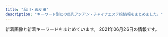```yaml
---
title: "品川・五反田"
description: "キーワード別にの巨乳アジアン・チャイナエステ嬢情報をまとめました。"
---
```


新着画像と新着キーワードをまとめています。
2021年06月26日の情報です。

<DmmAffiliateIns />
<KeywordTable
  shops={
    [
    {
        "img_links": [],
        "name": "\u30e9\u30ad\u30e5\u30a2",
        "keywords": {},
        "url": "http://lacure.link/",
        "station": "\u6238\u8d8a\u9280\u5ea7\u99c5"
    },
    {
        "station": "JR\u4e94\u53cd\u7530\u99c5\u6771\u53e3",
        "img_links": [
            "http://www.relax-fuyou.info/img/sta1.jpg",
            "http://www.relax-fuyou.info/img/st7.jpg",
            "http://www.relax-fuyou.info/img/st181.jpg",
            "http://www.relax-fuyou.info/i/img/top.jpg",
            "http://www.relax-fuyou.info/img/st171.jpg",
            "http://www.relax-fuyou.info/i/img/st42.jpg",
            "http://www.relax-fuyou.info/i/img/st5.jpg",
            "http://www.relax-fuyou.info/img/sta15.jpg",
            "http://www.relax-fuyou.info/i/img/st201.jpg",
            "http://www.relax-fuyou.info/img/sta19.jpg",
            "http://www.relax-fuyou.info/img/st110.jpg",
            "http://www.relax-fuyou.info/i/img/st140.jpg",
            "http://www.relax-fuyou.info/img/st160.jpg",
            "http://www.relax-fuyou.info/img/sta20.jpg",
            "http://www.relax-fuyou.info/img/st8.jpg",
            "http://www.relax-fuyou.info/img/st201.jpg",
            "http://www.relax-fuyou.info/img/st11.jpg",
            "http://www.relax-fuyou.info/i/img/st17.jpg",
            "http://www.relax-fuyou.info/img/st41.jpg",
            "http://www.relax-fuyou.info/i/img/st9.jpg",
            "http://www.relax-fuyou.info/img/top.jpg",
            "http://www.relax-fuyou.info/img/st150.jpg",
            "http://www.relax-fuyou.info/img/sta17.jpg",
            "http://www.relax-fuyou.info/img/r9.jpg",
            "http://www.relax-fuyou.info/img/st42.jpg",
            "http://www.relax-fuyou.info/img/sta5.jpg",
            "http://www.relax-fuyou.info/i/img/st110.jpg",
            "http://www.relax-fuyou.info/img/st71.jpg",
            "http://www.relax-fuyou.info/img/st1.jpg",
            "http://www.relax-fuyou.info/img/st191.jpg",
            "http://www.relax-fuyou.info/img/st140.jpg",
            "http://www.relax-fuyou.info/img/st5.jpg",
            "http://www.relax-fuyou.info/img/sta8.jpg",
            "http://www.relax-fuyou.info/img/sta16.jpg",
            "http://www.relax-fuyou.info/img/st161.jpg",
            "http://www.relax-fuyou.info/i/img/st8.jpg",
            "http://www.relax-fuyou.info/i/img/st11.jpg",
            "http://www.relax-fuyou.info/i/img/sta20.jpg",
            "http://www.relax-fuyou.info/img/sta18.jpg",
            "http://www.relax-fuyou.info/i/img/r1.jpg",
            "http://www.relax-fuyou.info/img/st10.jpg",
            "http://www.relax-fuyou.info/i/img/st10.jpg",
            "http://www.relax-fuyou.info/img/st72.jpg",
            "http://www.relax-fuyou.info/i/img/st191.jpg",
            "http://www.relax-fuyou.info/i/img/r2.jpg",
            "http://www.relax-fuyou.info/img/st17.jpg",
            "http://www.relax-fuyou.info/img/st141.jpg",
            "http://www.relax-fuyou.info/i/img/st160.jpg",
            "http://www.relax-fuyou.info/i/img/st181.jpg",
            "http://www.relax-fuyou.info/i/img/r3.jpg"
        ],
        "url": "http://www.relax-fuyou.info/",
        "keywords": {
            "E": 5,
            "C": 3,
            "D": 5,
            "86": 2,
            "84": 5,
            "G": 1,
            "90": 2,
            "88": 3,
            "87": 2
        },
        "name": "\u8299\u84c9\uff5e\u30d5\u30e8\u30a6\uff5e"
    },
    {
        "keywords": {},
        "img_links": [
            "http://p-fly.work/staff/yuki.jpg",
            "http://p-fly.work/staff/sara.jpg",
            "http://p-fly.work/images/sys2.jpg",
            "http://p-fly.work/images/ac1.jpg",
            "http://p-fly.work/images/b2.jpg",
            "http://p-fly.work/images/staff_t.png",
            "http://p-fly.work/images/12.jpg",
            "http://p-fly.work/staff/koko.jpg",
            "http://p-fly.work/images/sys4.png",
            "http://p-fly.work/images/b1.jpg",
            "http://p-fly.work/img/anna1.jpg",
            "http://p-fly.work/images/13.jpg",
            "http://p-fly.work/img/koko1.jpg",
            "http://p-fly.work/images/interior_t.png",
            "http://p-fly.work/images/int2.png",
            "http://p-fly.work/staff/mai.jpg",
            "http://p-fly.work/images/15.jpg",
            "http://p-fly.work/img/eri1.jpg",
            "http://p-fly.work/images/news.jpg",
            "http://p-fly.work/img/yuki1.jpg",
            "http://p-fly.work/images/mobile.jpg",
            "http://p-fly.work/images/head.png",
            "http://p-fly.work/images/9.jpg",
            "http://p-fly.work/staff/eri.jpg",
            "http://p-fly.work/img/sara1.jpg",
            "http://p-fly.work/images/tr.jpg",
            "http://p-fly.work/img/mai1.jpg",
            "http://p-fly.work/staff/anna.jpg",
            "http://p-fly.work/images/line.png",
            "http://p-fly.work/images/int1.jpg",
            "http://p-fly.work/images/sys1.jpg",
            "http://p-fly.work/images/10.jpg",
            "http://p-fly.work/images/1.jpg",
            "http://p-fly.work/images/sys3.jpg",
            "http://p-fly.work/images/b3.jpg"
        ],
        "url": "http://p-fly.work/",
        "station": "JR\u4e94\u53cd\u7530\u99c5\u897f\u53e3",
        "name": "\u7d2b\u306e\u8776"
    },
    {
        "img_links": [
            "http://www.kenkou-house.info/img/m7.png",
            "http://www.kenkou-house.info/img/s22.jpg",
            "http://www.kenkou-house.info/img/m2.png",
            "http://www.kenkou-house.info/img/s7.jpg",
            "http://www.kenkou-house.info/img/s11.jpg",
            "http://www.kenkou-house.info/img/s15.jpg",
            "http://www.kenkou-house.info/img/s14.jpg",
            "http://www.kenkou-house.info/img/door.png",
            "http://www.kenkou-house.info/img/s4.jpg",
            "http://www.kenkou-house.info/img/bottmo-left.png",
            "http://www.kenkou-house.info/img/s20.jpg",
            "http://www.kenkou-house.info/img/s1.jpg",
            "http://www.kenkou-house.info/img/m3.png",
            "http://www.kenkou-house.info/img/bottmo-ritght.png",
            "http://www.kenkou-house.info/img/s13.jpg",
            "http://www.kenkou-house.info/img/Himawari_160_45.png",
            "http://www.kenkou-house.info/img/s33.jpg",
            "http://www.kenkou-house.info/img/head.png",
            "http://www.kenkou-house.info/img/m6.png",
            "http://www.kenkou-house.info/img/s61.jpg",
            "http://www.kenkou-house.info/img/Himawari_88_31.png",
            "http://www.kenkou-house.info/img/m5.png",
            "http://www.kenkou-house.info/img/s16.jpg",
            "http://www.kenkou-house.info/img/s91.jpg",
            "http://www.kenkou-house.info/img/m1.png",
            "http://www.kenkou-house.info/img/body-.png",
            "http://www.kenkou-house.info/img/s.png",
            "http://www.kenkou-house.info/img/s12.jpg",
            "http://www.kenkou-house.info/img/s21.jpg",
            "http://www.kenkou-house.info/img/play.png",
            "http://www.kenkou-house.info/img/Himawari_468_60.png",
            "http://www.kenkou-house.info/img/Himawari_200_40.png",
            "http://www.kenkou-house.info/img/m4.png",
            "http://www.kenkou-house.info/img/s17.jpg",
            "http://www.kenkou-house.info/img/m8.png"
        ],
        "keywords": {
            "C": 8
        },
        "url": "http://www.kenkou-house.info/",
        "station": "JR\u4e94\u53cd\u7530\u99c5\u6771\u53e3",
        "name": "\u3072\u307e\u308f\u308a"
    },
    {
        "keywords": {},
        "name": "\u7652\u3057\u306e\u30d9\u30d3\u30fc",
        "station": "\u6238\u8d8a\u9280\u5ea7\u99c5",
        "img_links": [
            "https://www.healing-baby.work/images/newface.png",
            "https://www.healing-baby.work/img/riri1.jpg",
            "https://www.healing-baby.work/images/tel.jpg",
            "https://www.healing-baby.work/images/news.jpg",
            "https://www.healing-baby.work/images/head.jpg",
            "https://www.healing-baby.work/images/ais.png",
            "https://www.healing-baby.work/images/1.jpg",
            "https://www.healing-baby.work/img/momo1.jpg",
            "https://www.healing-baby.work/img/mimi1.jpg",
            "https://www.healing-baby.work/images/5.jpg",
            "https://www.healing-baby.work/images/staff_t.jpg",
            "https://www.healing-baby.work/images/2.jpg",
            "https://www.healing-baby.work/images/4.jpg",
            "https://www.healing-baby.work/images/interior_t.jpg",
            "https://www.healing-baby.work/images/sys.png",
            "https://www.healing-baby.work/img/sizuka1.jpg",
            "https://www.healing-baby.work/images/6.jpg",
            "https://www.healing-baby.work/img/naha1.jpg",
            "https://www.healing-baby.work/images/3.jpg",
            "https://www.healing-baby.work/images/int1.png",
            "https://www.healing-baby.work/img/eri1.jpg",
            "https://www.healing-baby.work/images/mobile.jpg",
            "https://www.healing-baby.work/img/hana1.jpg",
            "https://www.healing-baby.work/images/line.png",
            "https://www.healing-baby.work/images/7.jpg"
        ],
        "url": "https://www.healing-baby.work/"
    },
    {
        "station": "JR\u4e94\u53cd\u7530\u99c5\u897f\u53e3",
        "img_links": [
            "http://es-mirei.com/images/store/01.jpg",
            "http://es-mirei.com/staffPhoto/b20180209180323.jpg",
            "http://es-mirei.com/staffPhoto/s20170908125528.jpg",
            "http://es-mirei.com/staffPhoto/s20170728165302.jpg",
            "http://es-mirei.com/images/store/03.jpg",
            "http://es-mirei.com/staffPhoto/s20170911152114.jpg",
            "http://es-mirei.com/staffPhoto/b20170908125528.jpg",
            "http://es-mirei.com/staffPhoto/s20170911152129.jpg",
            "http://es-mirei.com/staffPhoto/b20170728165536.jpg",
            "http://es-mirei.com/staffPhoto/b20170728165256.jpg",
            "http://es-mirei.com/images/s3Slider1Images/03.jpg",
            "http://es-mirei.com/staffPhoto/b20170728165302.jpg",
            "http://es-mirei.com/staffPhoto/b20170911152129.jpg",
            "http://es-mirei.com/images/store/04.jpg",
            "http://es-mirei.com/staffPhoto/s20180209180323.jpg",
            "http://es-mirei.com/images/s3Slider1Images/01.jpg",
            "http://es-mirei.com/images/noImg.jpg",
            "http://es-mirei.com/images/s3Slider1Images/02.jpg",
            "http://es-mirei.com/images/store/05.jpg",
            "http://es-mirei.com/staffPhoto/s20180613122502.jpg",
            "http://es-mirei.com/staffPhoto/s20170728165536.jpg",
            "http://es-mirei.com/images/store/06.jpg",
            "http://es-mirei.com/images/store/02.jpg",
            "http://es-mirei.com/images/returnStaffBtn.png",
            "http://es-mirei.com/staffPhoto/b20170911152114.jpg",
            "http://es-mirei.com/staffPhoto/b20180613122502.jpg",
            "http://es-mirei.com/staffPhoto/s20170728165256.jpg"
        ],
        "name": "\u7f8e\u4f36",
        "keywords": {
            "E": 8,
            "85": 2,
            "88": 2,
            "87": 4,
            "86": 2
        },
        "url": "http://es-mirei.com/"
    },
    {
        "url": "http://www.kouroku-este.com/",
        "keywords": {
            "C": 15
        },
        "name": "\u5eb7\u7984",
        "station": "JR\u54c1\u5ddd\u99c5\u9ad8\u8f2a\u53e3",
        "img_links": [
            "http://www.kouroku-este.com/img/staff/aaa/aaa1.jpg",
            "http://www.kouroku-este.com/img/staff/fff/s-fff1.jpg",
            "http://www.kouroku-este.com/img/staff/ccc/ccc2.jpg",
            "http://www.kouroku-este.com/img/staff/ggg/ggg1.jpg",
            "http://www.kouroku-este.com/img/staff/fff/s-fff2.jpg",
            "http://www.kouroku-este.com/img/staff/bbb/bbb1.jpg",
            "http://www.kouroku-este.com/img/staff/eee/s-eee2.jpg",
            "http://www.kouroku-este.com/img/system/service01.jpg",
            "http://www.kouroku-este.com/img/system/service02.jpg",
            "http://www.kouroku-este.com/img/staff/ccc/ccc1.jpg",
            "http://www.kouroku-este.com/img/top/listmark1.png",
            "http://www.kouroku-este.com/img/staff/eee/s-eee1.jpg",
            "http://www.kouroku-este.com/img/menu/info_r.jpg",
            "http://www.kouroku-este.com/img/staff/aaa/aaa2.jpg"
        ]
    },
    {
        "img_links": [],
        "url": "https://hanagoromo.tyo.cm/",
        "keywords": {},
        "name": "\u82b1\u8863",
        "station": "JR\u4e94\u53cd\u7530\u99c5"
    },
    {
        "img_links": [
            "http://hi-msg.com/tonpoh/images/p-12.jpg",
            "http://hi-msg.com/tonpoh/images/p-9-1.jpg",
            "http://hi-msg.com/tonpoh/images/p-12-1.jpg",
            "http://hi-msg.com/tonpoh/images/p-7-1.jpg",
            "http://hi-msg.com/tonpoh/images/tit-sys.png",
            "http://hi-msg.com/tonpoh/images/p-13-1.jpg",
            "http://hi-msg.com/tonpoh/images/s9.png",
            "http://hi-msg.com/tonpoh/images/p-8.jpg",
            "http://hi-msg.com/tonpoh/images/p-7.jpg",
            "http://hi-msg.com/tonpoh/images/p-2.jpg",
            "http://hi-msg.com/tonpoh/images/p-10.jpg",
            "http://hi-msg.com/tonpoh/images/fla.png",
            "http://hi-msg.com/tonpoh/images/botton.png",
            "http://hi-msg.com/tonpoh/images/p-11.jpg",
            "http://hi-msg.com/tonpoh/images/p-11-1.jpg",
            "http://hi-msg.com/tonpoh/images/p-8-1.jpg",
            "http://hi-msg.com/tonpoh/images/s8.png",
            "http://hi-msg.com/tonpoh/images/p-1.jpg",
            "http://hi-msg.com/tonpoh/images/s6.png",
            "http://hi-msg.com/tonpoh/images/p-10-1.jpg",
            "http://hi-msg.com/tonpoh/images/no.png",
            "http://hi-msg.com/tonpoh/images/p-0.jpg",
            "http://hi-msg.com/tonpoh/images/l.png",
            "http://hi-msg.com/tonpoh/images/p-13.jpg",
            "http://hi-msg.com/tonpoh/images/p-4.jpg",
            "http://hi-msg.com/tonpoh/images/s1.png",
            "http://hi-msg.com/tonpoh/images/p-6-1.jpg",
            "http://hi-msg.com/tonpoh/images/p-9.jpg",
            "http://hi-msg.com/tonpoh/images/fla-1.png",
            "http://hi-msg.com/tonpoh/images/fla-3.png",
            "http://hi-msg.com/tonpoh/images/ll.png",
            "http://hi-msg.com/tonpoh/images/s4.jpg",
            "http://hi-msg.com/tonpoh/images/p-6.jpg",
            "http://hi-msg.com/tonpoh/images/p-14.jpg",
            "http://hi-msg.com/tonpoh/images/tit-staff.png",
            "http://hi-msg.com/tonpoh/images/line.png",
            "http://hi-msg.com/tonpoh/images/p-14-1.jpg",
            "http://hi-msg.com/tonpoh/images/p-5.jpg",
            "http://hi-msg.com/tonpoh/images/s5.png"
        ],
        "keywords": {},
        "name": "\u30c8\u30f3\u30dd\u30fc",
        "url": "http://hi-msg.com/tonpoh/",
        "station": "JR\u4e94\u53cd\u7530\u99c5\u897f\u53e3"
    },
    {
        "name": "\u30ea\u30e9\u30af\u30bc\u30fc\u30b7\u30e7\u30f3\u862d",
        "url": "http://www.relax-cs.com/",
        "keywords": {},
        "station": "JR\u4e94\u53cd\u7530\u99c5\u897f\u53e3",
        "img_links": [
            "http://www.relax-cs.com/ncss/staff0401.jpg",
            "http://www.relax-cs.com/ncss/top02-left.jpg",
            "http://www.relax-cs.com/ncss/nav/nav-003.jpg",
            "http://www.relax-cs.com/ncss/top03.jpg",
            "http://www.relax-cs.com/ncss/nav/nav-006.jpg",
            "http://www.relax-cs.com/ncss/nav/nav-001.jpg",
            "http://www.relax-cs.com/ncss/staff03-a.jpg",
            "http://www.relax-cs.com/ncss/nav/nav-002.jpg",
            "http://www.relax-cs.com/ncss/tel.png",
            "http://www.relax-cs.com/ncss/staff03-b.jpg",
            "http://www.relax-cs.com/ncss/top00001.jpg",
            "http://www.relax-cs.com/ncss/nav/nav-005.jpg",
            "http://www.relax-cs.com/ncss/staff01.jpg",
            "http://www.relax-cs.com/ncss/nav/nav-004.jpg"
        ]
    },
    {
        "img_links": [
            "http://gotanda.pepper.jp/gotanda001.jpg",
            "http://gotanda.pepper.jp/m173.jpg",
            "http://gotanda.pepper.jp/1-01.png",
            "http://gotanda.pepper.jp/m02272.jpg",
            "http://gotanda.pepper.jp/20151109231038834554.jpg",
            "http://gotanda.pepper.jp/m049.png",
            "http://gotanda.pepper.jp/m048.png"
        ],
        "url": "http://gotanda.pepper.jp/",
        "station": "JR\u4e94\u53cd\u7530\u99c5\u897f\u53e3",
        "keywords": {},
        "name": "\u4e94\u53cd\u7530\u30e1\u30c7\u30a3\u30ab\u30eb\u30a8\u30f3"
    },
    {
        "name": "\u6708\u306e\u548c",
        "url": "https://tsukiwa.info/",
        "img_links": [
            "https://tsukiwa.info/img/staff/yuna01.jpg",
            "https://tsukiwa.info/img/pickupGirl.png",
            "https://tsukiwa.info/img/staff/222BADE2-61AA-4B66-91BD-3D9941250C4D.jpeg",
            "https://tsukiwa.info/img/top_map.jpg",
            "https://tsukiwa.info/img/staff_top/20201219_1.jpg",
            "https://tsukiwa.info/img/news3.png",
            "https://tsukiwa.info/img/akusesu-top0.jpg",
            "https://tsukiwa.info/img/bar_staff.png",
            "https://tsukiwa.info/img/staff/DB16BCF2-AF7E-404D-9FB5-9A45BE961351.jpeg",
            "https://tsukiwa.info/img/staff/koko3.jpg",
            "https://tsukiwa.info/img/staff/mimi01.jpg",
            "https://tsukiwa.info/img/staff/A8BAF789-BD2B-4E7F-AB8A-224A2961B605.jpeg",
            "https://tsukiwa.info/img/event/camp03.jpg",
            "https://tsukiwa.info/img/bar_top1.png",
            "https://tsukiwa.info/img/news1.png",
            "https://tsukiwa.info/img/staff/rumi02.jpg",
            "https://tsukiwa.info/img/staff/aya2101.jpg",
            "https://tsukiwa.info/img/staff/rumi04.jpg",
            "https://tsukiwa.info/img/bar_profile.png",
            "https://tsukiwa.info/img/staff/ruru1.jpg",
            "https://tsukiwa.info/img/bar_gallery.png",
            "https://tsukiwa.info/img/staff/909C372F-1613-4B7E-89C8-1A527D79FCC6.jpeg",
            "https://tsukiwa.info/img/staff/rena04.jpg",
            "https://tsukiwa.info/img/staff/no_image.jpg",
            "https://www.a-side.com/ad/koko/include/banner/koko_200x40.png",
            "https://tsukiwa.info/img/staff_top/20201219_2.jpg",
            "https://tsukiwa.info/img/staff/25D27B66-E3AF-40C0-8FCC-46E9F266B409.jpeg",
            "https://tsukiwa.info/img/staff/mimi20202.jpg"
        ],
        "keywords": {},
        "station": "JR\u4e94\u53cd\u7530\u99c5\u897f\u53e3"
    },
    {
        "station": "JR\u4e94\u53cd\u7530\u99c5\u897f\u53e3",
        "keywords": {},
        "name": "\u7652\u3057\u30cf\u30a6\u30b9",
        "img_links": [],
        "url": "https://i-house.aoaoeo.com/"
    }
]
}
/>
<DmmAffiliateScript />
